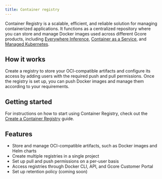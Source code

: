 ---
title: Container registry
---

Container Registry is a scalable, efficient, and reliable solution for managing containerized applications. It functions as a centralized repository where you can store and manage Docker images used across different Gcore products, including [Everywhere Inference](/edge-ai/everywhere-inference), [Container as a Service](/cloud/caas), and [Managed Kubernetes](/cloud/kubernetes/about-gcore-kubernetes).

## How it works

Create a registry to store your OCI-compatible artifacts and configure its access by adding users with the required push and pull permissions. Once the registry is set up, you can push Docker images and manage them according to your requirements.

## Getting started

For instructions on how to start using Container Registry, check out the [Create a Container Registry](/cloud/container-registry/create-container-registry) guide.

## Features

  * Store and manage OCI-compatible artifacts, such as Docker images and Helm charts
  * Create multiple registries in a single project
  * Set up pull and push permissions on a per-user basis
  * Access registries through Docker CLI, API, and Gcore Customer Portal
  * Set up retention policy (coming soon)